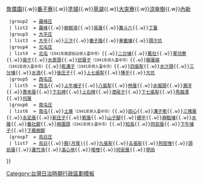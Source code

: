 {{noteTA
|1=zh-hans:庄; zh-hant:庄;
}}
{{Navbox
  |name    = 大屯郡
  |title   = 昔日[[大屯郡]]（1920年－1945年）
  |style   = width: 100%
  |group1  = [[大里庄]]
  | list1  = [[大里 (大字)|大里]]{{.w}}[[詹厝園]]{{.w}}[[番子寮 (臺中市大里區)|番子寮]]{{.w}}[[塗城]]{{.w}}[[草湖 (臺中市)|草湖]]{{.w}}[[大突寮 (大里區)|大突寮]]{{.w}}[[涼傘樹]]{{.w}}[[內新]]
  |group2  = [[霧峰庄]] 
  | list2  = [[霧峰 (大字)|霧峰]]{{.w}}[[柳樹湳]]{{.w}}[[吳厝 (臺中市霧峰區)‎|吳厝]]{{.w}}[[萬斗六]]{{.w}}[[丁臺]]
  |group3  = [[大平庄]]
  | list3  = [[太平 (臺中市地名)|大平]]{{.w}}[[三汴]]{{.w}}[[番子路 (臺中市)|番子路]]{{.w}}[[車籠埔]]{{.w}}[[頭汴坑]]
  |group4  = [[北屯庄]]
  | list4  = [[北屯 (大字)|北屯]]<small>（1941年南部拆出併入臺中市）</small>{{.w}}[[二分埔]]{{.w}}[[舊社 (臺中市北屯區)|舊社]]{{.w}}[[軍功寮 (臺中市)|軍功寮]]{{.w}}[[廍子 (臺中市北屯區)|廍子]]{{.w}}[[水景頭]]{{.w}}[[邱厝子]]<small>（1941年併入臺中市）</small>{{.w}}[[賴厝廍]]<small>（1941年併入臺中市）</small>{{.w}}[[乾溝子]]<small>（1941年併入臺中市）</small>{{.w}}[[四張犁]]{{.w}}[[水汴頭 (臺中市)|水汴頭]]{{.w}}[[三分埔]]{{.w}}[[水湳 (臺中市)|水湳]]{{.w}}[[後庄子 (臺中市)|後庄子]]{{.w}}[[上七張犁]]{{.w}}[[陳平 (臺灣地名)|陳平]]{{.w}}[[大坑 (臺中市)|大坑]]
  |group5  = [[西屯庄]]
  | list5  = [[西屯 (大字)|西屯]]{{.w}}[[上牛埔子]]{{.w}}[[八張犁 (臺中市西屯區)|八張犁]]{{.w}}[[林厝]]{{.w}}[[水堀頭 (臺中市)|水堀頭]]{{.w}}[[潮洋]]{{.w}}[[惠來厝 (臺中市)|惠來厝]]{{.w}}[[下石碑]]{{.w}}[[上石碑]]{{.w}}[[港尾子]]{{.w}}[[下七張犁]]{{.w}}[[馬龍潭 (地名)|馬龍潭]]{{.w}}[[何厝]]
  |group6  = [[南屯庄]]
  | list6  = [[南屯 (大字)|南屯]]{{.w}}[[土庫 (臺中市)|土庫]]<small>（1941年併入臺中市）</small>{{.w}}[[田心 (臺中市)|田心]]{{.w}}[[溝子墘 (臺中市)|溝子墘]]{{.w}}[[三塊厝 (臺中市南屯區)|三塊厝]]{{.w}}[[永定厝 (臺中市)|永定厝]]{{.w}}[[新庄子 (臺中市南屯區)|新庄子]]{{.w}}[[劉厝 (臺中市)|劉厝]]{{.w}}[[山子腳 (臺中市)|山子腳]]{{.w}}[[鎮平 (臺中市)|鎮平]]{{.w}}[[麻糍埔]]{{.w}}[[水碓 (臺中市)|水碓]]{{.w}}[[番社腳]]{{.w}}[[麻園頭]]<small>（1941年併入臺中市）</small>{{.w}}[[知高]]{{.w}}[[同安厝 (臺中市南屯區)|同安厝]]{{.w}}[[下牛埔子]]{{.w}}[[下楓樹腳]]
  |group7  = [[烏日庄]]
  | list7  = [[烏日 (大字)|烏日]]{{.w}}[[朥胥|朥(月胥)]]{{.w}}[[九張犁 (烏日區)|九張犁]]{{.w}}[[五張犁]]{{.w}}[[阿密哩]]{{.w}}[[頭前厝]]{{.w}}[[蘆竹湳 (臺中市)|蘆竹湳]]{{.w}}[[溪心垻]]{{.w}}[[喀哩]]{{.w}}[[同安厝 (臺中市烏日區)|同安厝]]{{.w}}[[學田 (地名)|學田]]
}}
<noinclude>
[[Category:台灣日治時期行政區劃模板]]
</noinclude>